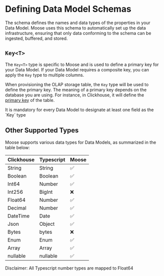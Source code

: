
# Defining Data Model Schemas

The schema defines the names and data types of the properties in your Data Model. Moose uses this schema to automatically set up the data infrastructure, ensuring that only data conforming to the schema can be ingested, buffered, and stored.

## `Key<T>`

The `Key<T>` type is specific to Moose and is used to define a primary key for your Data Model. If your Data Model requires a composite key, you can apply the `Key` type to multiple columns.

When provisioning the OLAP storage table, the `Key` type will be used to define the primary key. The meaning of a primary key depends on the database you are using. For instance, in Clickhouse, it will define the [primary key](https://clickhouse.com/docs/en/engines/table-engines/mergetree-family/mergetree#primary-keys-and-indexes-in-queries) of the table.

<Callout type="warning">
  It is mandatory for every Data Model to designate at least one field as the
  `Key` type
</Callout>

## Other Supported Types

Moose supports various data types for Data Models, as summarized in the table below:

| Clickhouse | Typescript | Moose |
| :--------- | :--------- | :---- |
| String     | String     | ✅    |
| Boolean    | Boolean    | ✅    |
| Int64      | Number     | ✅    |
| Int256     | BigInt     | ❌    |
| Float64    | Number     | ✅    |
| Decimal    | Number     | ✅    |
| DateTime   | Date       | ✅    |
| Json       | Object     | ✅    |
| Bytes      | bytes      | ❌    |
| Enum       | Enum       | ✅    |
| Array      | Array      | ✅    |
| nullable   | nullable   | ✅    |

<Callout type="info" emoji="ℹ️">
  Disclaimer: All Typescript number types are mapped to Float64
</Callout>
